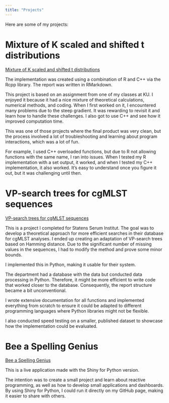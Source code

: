 ```yaml
---
title: "Projects"
---
```


Here are some of my projects:

# Mixture of K scaled and shifted t distributions

[Mixture of K scaled and shifted t distributions](Projects/Mixture_of_K_scaled_and_shifted_Tdistributions.html)

The implementation was created using a combination of R and C++ via the Rcpp library. The report was written in RMarkdown.

This project is based on an assignment from one of my classes at KU. I enjoyed it because it had a nice mixture of theoretical calculations, numerical methods, and coding. When I first worked on it, I encountered many problems due to the steep gradient. It was rewarding to revisit it and learn how to handle these challenges. I also got to use C++ and see how it improved computation time.

This was one of those projects where the final product was very clean, but the process involved a lot of troubleshooting and learning about program interactions, which was a lot of fun.

For example, I used C++ overloaded functions, but due to R not allowing functions with the same name, I ran into issues. When I tested my R implementation with a set output, it worked, and when I tested my C++ implementation, it also worked. It’s easy to understand once you figure it out, but it was challenging until then.


# VP-search trees for cgMLST sequences

[VP-search trees for cgMLST sequences](Projects/VP_search_trees_for_cgMLST_sequences.html)

This is a project I completed for Statens Serum Institut. The goal was to develop a theoretical approach for more efficient searches in their database for cgMLST analyses. I ended up creating an adaptation of VP-search trees based on Hamming distance. Due to the significant number of missing values in the sequences, I had to modify the method and prove some minor bounds.

I implemented this in Python, making it usable for their system.

The department had a database with the data but conducted data processing in Python. Therefore, it might be more efficient to write code that worked closer to the database. Consequently, the report structure became a bit unconventional.

I wrote extensive documentation for all functions and implemented everything from scratch to ensure it could be adapted to different programming languages where Python libraries might not be flexible.

I also conducted speed testing on a smaller, published dataset to showcase how the implementation could be evaluated.

# Bee a Spelling Genius

[Bee a Spelling Genius](applications.qmd)

This is a live application made with the Shiny for Python version. 

The intention was to create a small project and learn about reactive programming, as well as how to develop small applications and dashboards. By using Shiny for Python, I could run it directly on my GitHub page, making it easier to share with others.

